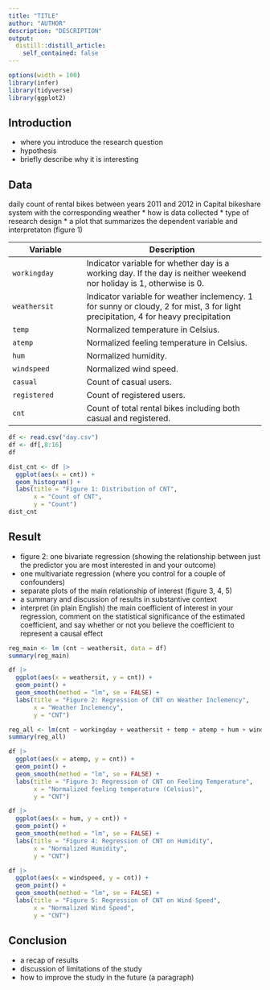 ```yaml
---
title: "TITLE"
author: "AUTHOR"
description: "DESCRIPTION"
output:
  distill::distill_article:
    self_contained: false
---
```


```r
options(width = 100)
library(infer)
library(tidyverse)
library(ggplot2)
```



## Introduction
* where you introduce the research question
* hypothesis
* briefly describe why it is interesting



## Data
daily count of rental bikes between years 2011 and 2012 in Capital bikeshare system with the corresponding weather
* how is data collected
* type of research design
* a plot that summarizes the dependent variable and interpretaton (figure 1)

| Variable     | Description                                                                                                                        |
|---------------------|---------------------------------------------------|
| `workingday` | Indicator variable for whether day is a working day. If the day is neither weekend nor holiday is 1, otherwise is 0.               |
| `weathersit` | Indicator variable for weather inclemency. 1 for sunny or cloudy, 2 for mist, 3 for light precipitation, 4 for heavy precipitation |
| `temp`       | Normalized temperature in Celsius.                                                                                                 |
| `atemp`      | Normalized feeling temperature in Celsius.                                                                                         |
| `hum`        | Normalized humidity.                                                                                                               |
| `windspeed`  | Normalized wind speed.                                                                                                             |
| `casual`     | Count of casual users.                                                                                                             |
| `registered` | Count of registered users.                                                                                                         |
| `cnt`        | Count of total rental bikes including both casual and registered.                                                                  |

```r
df <- read.csv("day.csv")
df <- df[,8:16]
df

dist_cnt <- df |>
  ggplot(aes(x = cnt)) +
  geom_histogram() +
  labs(title = "Figure 1: Distribution of CNT",
       x = "Count of CNT",
       y = "Count")
dist_cnt
```



## Result
* figure 2: one bivariate regression (showing the relationship between just the predictor you are most interested in and your outcome)
* one multivariate regression (where you control for a couple of confounders)
* separate plots of the main relationship of interest (figure 3, 4, 5)
* a summary and discussion of results in substantive context
* interpret (in plain English) the main coefficient of interest in your regression, comment on the statistical significance of the estimated coefficient, and say whether or not you believe the coefficient to represent a causal effect

```r
reg_main <- lm (cnt ~ weathersit, data = df)
summary(reg_main)

df |>
  ggplot(aes(x = weathersit, y = cnt)) +
  geom_point() +
  geom_smooth(method = "lm", se = FALSE) +
  labs(title = "Figure 2: Regression of CNT on Weather Inclemency",
       x = "Weather Inclemency",
       y = "CNT")
```

```r
reg_all <- lm(cnt ~ workingday + weathersit + temp + atemp + hum + windspeed, data = df)
summary(reg_all)
```

```r
df |>
  ggplot(aes(x = atemp, y = cnt)) +
  geom_point() +
  geom_smooth(method = "lm", se = FALSE) +
  labs(title = "Figure 3: Regression of CNT on Feeling Temperature",
       x = "Normalized feeling temperature (Celsius)",
       y = "CNT")

df |>
  ggplot(aes(x = hum, y = cnt)) +
  geom_point() +
  geom_smooth(method = "lm", se = FALSE) +
  labs(title = "Figure 4: Regression of CNT on Humidity",
       x = "Normalized Humidity",
       y = "CNT")

df |>
  ggplot(aes(x = windspeed, y = cnt)) +
  geom_point() +
  geom_smooth(method = "lm", se = FALSE) +
  labs(title = "Figure 5: Regression of CNT on Wind Speed",
       x = "Normalized Wind Speed",
       y = "CNT")
```



## Conclusion
* a recap of results
* discussion of limitations of the study
* how to improve the study in the future (a paragraph)
